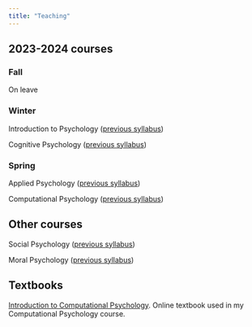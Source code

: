```yaml
---
title: "Teaching"
---
```


## 2023-2024 courses

### Fall

On leave

### Winter

Introduction to Psychology ([previous syllabus](./syllabi/intro_fall22.pdf))

Cognitive Psychology ([previous syllabus](./syllabi/cogpsych_fall22.pdf))

### Spring

Applied Psychology ([previous syllabus](./syllabi/appliedpsych_winter21.pdf))

Computational Psychology ([previous syllabus](./syllabi/comppsych_spring22.pdf))

## Other courses

Social Psychology ([previous syllabus](./syllabi/social_winter22.pdf))

Moral Psychology ([previous syllabus](./syllabi/moralpsych_spring23.pdf))

## Textbooks

[Introduction to Computational Psychology](https://alanjern.github.io/computational-psych-book/). Online textbook used in my Computational Psychology course.

